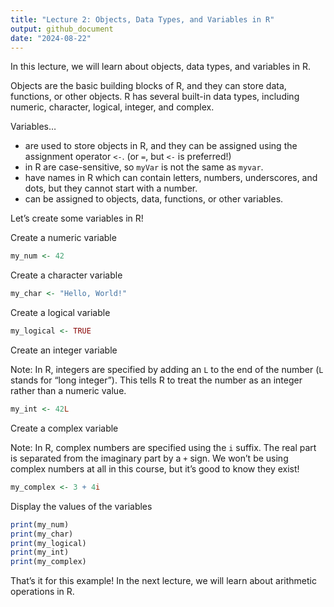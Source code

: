 ```yaml
---
title: "Lecture 2: Objects, Data Types, and Variables in R"
output: github_document
date: "2024-08-22"
---
```


In this lecture, we will learn about objects, data types, and variables in R.

Objects are the basic building blocks of R, and they can store data, functions, or other objects.
R has several built-in data types, including numeric, character, logical, integer, and complex.

Variables...

- are used to store objects in R, and they can be assigned using the assignment operator `<-`. (or `=`, but `<-` is preferred!)
- in R are case-sensitive, so `myVar` is not the same as `myvar`.
- have names in R which can contain letters, numbers, underscores, and dots, but they cannot start with a number.
- can be assigned to objects, data, functions, or other variables.

Let's create some variables in R!

Create a numeric variable

```r
my_num <- 42
```

Create a character variable

```r
my_char <- "Hello, World!"
```

Create a logical variable

```r
my_logical <- TRUE
```

Create an integer variable

Note: In R, integers are specified by adding an `L` to the end of the number (`L` stands for "long integer"). This tells R to treat the number as an integer rather than a numeric value.

```r
my_int <- 42L
```

Create a complex variable

Note: In R, complex numbers are specified using the `i` suffix.
The real part is separated from the imaginary part by a `+` sign.
We won't be using complex numbers at all in this course, but it's good to know they exist!

```r
my_complex <- 3 + 4i
```

Display the values of the variables

```r
print(my_num)
print(my_char)
print(my_logical)
print(my_int)
print(my_complex)
```

That's it for this example! In the next lecture, we will learn about arithmetic operations in R.